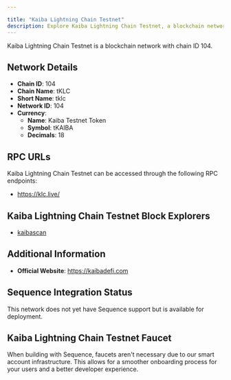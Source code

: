 ```yaml
---

title: "Kaiba Lightning Chain Testnet"
description: Explore Kaiba Lightning Chain Testnet, a blockchain network with chain ID 104. Learn about its native currency, Kaiba Testnet Token, and how to interact with the network.
---
```




Kaiba Lightning Chain Testnet is a blockchain network with chain ID 104.

## Network Details

- **Chain ID**: 104
- **Chain Name**: tKLC
- **Short Name**: tklc
- **Network ID**: 104
- **Currency**: 
  - **Name**: Kaiba Testnet Token
  - **Symbol**: tKAIBA
  - **Decimals**: 18

## RPC URLs

Kaiba Lightning Chain Testnet can be accessed through the following RPC endpoints:

- https://klc.live/

## Kaiba Lightning Chain Testnet Block Explorers

- [kaibascan](https://kaibascan.io)

## Additional Information

- **Official Website**: https://kaibadefi.com

## Sequence Integration Status

This network does not yet have Sequence support but is available for deployment.

## Kaiba Lightning Chain Testnet Faucet

When building with Sequence, faucets aren't necessary due to our smart account infrastructure. This allows for a smoother onboarding process for your users and a better developer experience.
